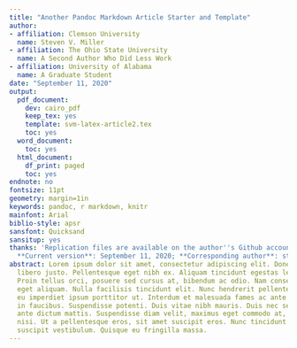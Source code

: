 ```yaml
---
title: "Another Pandoc Markdown Article Starter and Template"
author:
- affiliation: Clemson University
  name: Steven V. Miller
- affiliation: The Ohio State University
  name: A Second Author Who Did Less Work
- affiliation: University of Alabama
  name: A Graduate Student
date: "September 11, 2020"
output:
  pdf_document: 
    dev: cairo_pdf
    keep_tex: yes
    template: svm-latex-article2.tex
    toc: yes
  word_document:
    toc: yes
  html_document:
    df_print: paged
    toc: yes
endnote: no
fontsize: 11pt
geometry: margin=1in
keywords: pandoc, r markdown, knitr
mainfont: Arial
biblio-style: apsr
sansfont: Quicksand
sansitup: yes
thanks: 'Replication files are available on the author''s Github account (http://github.com/svmiller/svm-r-markdown-templates).
  **Current version**: September 11, 2020; **Corresponding author**: steven.v.miller@gmail.com.'
abstract: Lorem ipsum dolor sit amet, consectetur adipiscing elit. Donec sit amet
  libero justo. Pellentesque eget nibh ex. Aliquam tincidunt egestas lectus id ullamcorper.
  Proin tellus orci, posuere sed cursus at, bibendum ac odio. Nam consequat non ante
  eget aliquam. Nulla facilisis tincidunt elit. Nunc hendrerit pellentesque quam,
  eu imperdiet ipsum porttitor ut. Interdum et malesuada fames ac ante ipsum primis
  in faucibus. Suspendisse potenti. Duis vitae nibh mauris. Duis nec sem sit amet
  ante dictum mattis. Suspendisse diam velit, maximus eget commodo at, faucibus et
  nisi. Ut a pellentesque eros, sit amet suscipit eros. Nunc tincidunt quis risus
  suscipit vestibulum. Quisque eu fringilla massa.
---
```


